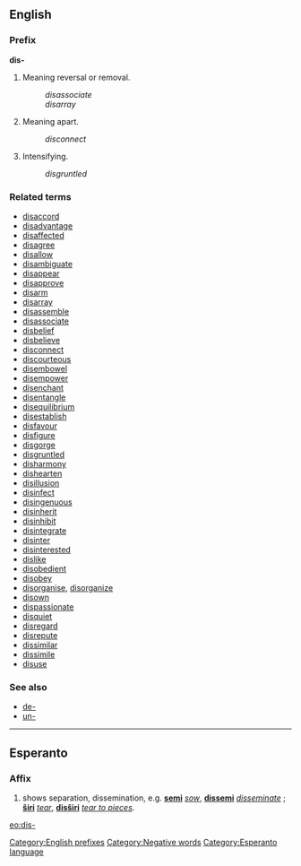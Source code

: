 ==English==
===Prefix===
'''dis-'''

#Meaning reversal or removal.
#:''disassociate''
#:''disarray''
#Meaning apart.
#:''disconnect''
#Intensifying.
#:''disgruntled''

===Related terms===
*[[disaccord]]
*[[disadvantage]]
*[[disaffected]]
*[[disagree]]
*[[disallow]]
*[[disambiguate]]
*[[disappear]]
*[[disapprove]]
*[[disarm]]
*[[disarray]]
*[[disassemble]]
*[[disassociate]]
*[[disbelief]]
*[[disbelieve]]
*[[disconnect]]
*[[discourteous]]
*[[disembowel]]
*[[disempower]]
*[[disenchant]]
*[[disentangle]]
*[[disequilibrium]]
*[[disestablish]]
*[[disfavour]]
*[[disfigure]]
*[[disgorge]]
*[[disgruntled]]
*[[disharmony]]
*[[dishearten]]
*[[disillusion]]
*[[disinfect]]
*[[disingenuous]]
*[[disinherit]]
*[[disinhibit]]
*[[disintegrate]]
*[[disinter]]
*[[disinterested]]
*[[dislike]]
*[[disobedient]]
*[[disobey]]
*[[disorganise]], [[disorganize]]
*[[disown]]
*[[dispassionate]]
*[[disquiet]]
*[[disregard]]
*[[disrepute]]
*[[dissimilar]]
*[[dissimile]]
*[[disuse]]

===See also===
*[[de-]]
*[[un-]]

----
==Esperanto==
===Affix===
# shows separation, dissemination, e.g. '''[[semi]]''' ''[[sow]]'', '''[[dissemi]]''' ''[[disseminate]]'' ; '''[[ŝiri]]''' ''[[tear]]'', '''[[disŝiri]]''' ''[[tear to pieces]]''.

[[eo:dis-]]
[[Category:English prefixes]]
[[Category:Negative words]]
[[Category:Esperanto language]]
{{Universala Vortaro}}